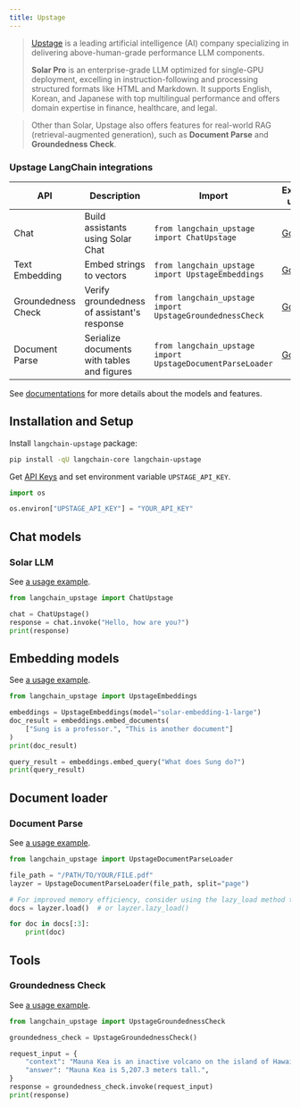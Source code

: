 ```yaml
---
title: Upstage
---
```


>[Upstage](https://upstage.ai) is a leading artificial intelligence (AI) company specializing in delivering above-human-grade performance LLM components.
>
>**Solar Pro** is an enterprise-grade LLM optimized for single-GPU deployment, excelling in instruction-following and processing structured formats like HTML and Markdown. It supports English, Korean, and Japanese with top multilingual performance and offers domain expertise in finance, healthcare, and legal.

>Other than Solar, Upstage also offers features for real-world RAG (retrieval-augmented generation), such as **Document Parse** and **Groundedness Check**.

### Upstage LangChain integrations

| API | Description | Import | Example usage |
| --- | --- | --- | --- |
| Chat | Build assistants using Solar Chat | `from langchain_upstage import ChatUpstage` | [Go](../../chat/upstage) |
| Text Embedding | Embed strings to vectors | `from langchain_upstage import UpstageEmbeddings` | [Go](../../text_embedding/upstage) |
| Groundedness Check | Verify groundedness of assistant's response | `from langchain_upstage import UpstageGroundednessCheck` | [Go](../../tools/upstage_groundedness_check) |
| Document Parse | Serialize documents with tables and figures | `from langchain_upstage import UpstageDocumentParseLoader` | [Go](../../document_loaders/upstage) |

See [documentations](https://console.upstage.ai/docs/getting-started/overview) for more details about the models and features.

## Installation and Setup

Install `langchain-upstage` package:

```bash
pip install -qU langchain-core langchain-upstage
```

Get [API Keys](https://console.upstage.ai) and set environment variable `UPSTAGE_API_KEY`.

```python
import os

os.environ["UPSTAGE_API_KEY"] = "YOUR_API_KEY"
```

## Chat models

### Solar LLM

See [a usage example](/oss/integrations/chat/upstage).

```python
from langchain_upstage import ChatUpstage

chat = ChatUpstage()
response = chat.invoke("Hello, how are you?")
print(response)
```

## Embedding models

See [a usage example](/oss/integrations/text_embedding/upstage).

```python
from langchain_upstage import UpstageEmbeddings

embeddings = UpstageEmbeddings(model="solar-embedding-1-large")
doc_result = embeddings.embed_documents(
    ["Sung is a professor.", "This is another document"]
)
print(doc_result)

query_result = embeddings.embed_query("What does Sung do?")
print(query_result)
```

## Document loader

### Document Parse

See [a usage example](/oss/integrations/document_loaders/upstage).

```python
from langchain_upstage import UpstageDocumentParseLoader

file_path = "/PATH/TO/YOUR/FILE.pdf"
layzer = UpstageDocumentParseLoader(file_path, split="page")

# For improved memory efficiency, consider using the lazy_load method to load documents page by page.
docs = layzer.load()  # or layzer.lazy_load()

for doc in docs[:3]:
    print(doc)
```

## Tools

### Groundedness Check

See [a usage example](/oss/integrations/tools/upstage_groundedness_check).

```python
from langchain_upstage import UpstageGroundednessCheck

groundedness_check = UpstageGroundednessCheck()

request_input = {
    "context": "Mauna Kea is an inactive volcano on the island of Hawaii. Its peak is 4,207.3 m above sea level, making it the highest point in Hawaii and second-highest peak of an island on Earth.",
    "answer": "Mauna Kea is 5,207.3 meters tall.",
}
response = groundedness_check.invoke(request_input)
print(response)
```
